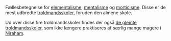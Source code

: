{{title:De almene troldmandsskoler}}
{{author:Laura Holmegaard}}
{{timestamp:2014-09-17T20:00:27Z}}
{{copyright:De almene troldmandsskoler}}
Fællesbetegnelse for [[elementalisme]], [[mentalisme]] og [[morticisme]]. Disse er de mest udbredte [[troldmandsskole|troldmandsskoler]], foruden den almene skole.

Ud over disse fire troldmandsskoler findes der også [[de glemte troldmandsskoler]], som ikke længere praktiseres af særlig mange magere i [[Niraham]].